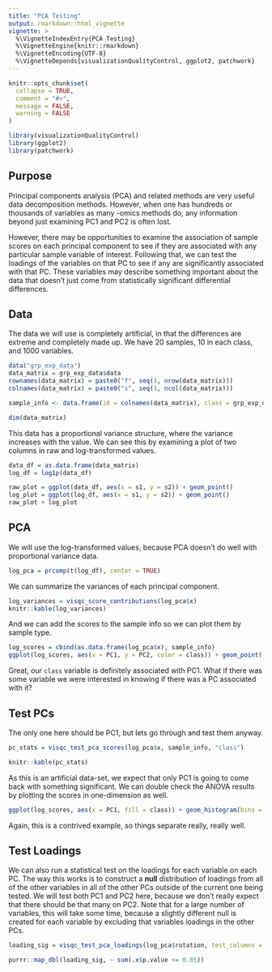 ```yaml
---
title: "PCA Testing"
output: rmarkdown::html_vignette
vignette: >
  %\VignetteIndexEntry{PCA Testing}
  %\VignetteEngine{knitr::rmarkdown}
  %\VignetteEncoding{UTF-8}
  %\VignetteDepends{visualizationQualityControl, ggplot2, patchwork}
---
```


```r
knitr::opts_chunk$set(
  collapse = TRUE,
  comment = "#>",
  message = FALSE,
  warning = FALSE
)
```

```r
library(visualizationQualityControl)
library(ggplot2)
library(patchwork)
```

## Purpose

Principal components analysis (PCA) and related methods are very useful data decomposition methods.
However, when one has hundreds or thousands of variables as many -omics methods do, any information beyond just examining PC1 and PC2 is often lost.

However, there may be opportunities to examine the association of sample scores on each principal component to see if they are associated with any particular sample variable of interest.
Following that, we can test the loadings of the variables on that PC to see if any are significantly associated with that PC.
These variables may describe something important about the data that doesn't just come from statistically significant differential differences.

## Data

The data we will use is completely artificial, in that the differences are extreme and completely made up.
We have 20 samples, 10 in each class, and 1000 variables.

```r
data("grp_exp_data")
data_matrix = grp_exp_data$data
rownames(data_matrix) = paste0("f", seq(1, nrow(data_matrix)))
colnames(data_matrix) = paste0("s", seq(1, ncol(data_matrix)))

sample_info <- data.frame(id = colnames(data_matrix), class = grp_exp_data$class)

dim(data_matrix)
```

This data has a proportional variance structure, where the variance increases with the value.
We can see this by examining a plot of two columns in raw and log-transformed values.

```r
data_df = as.data.frame(data_matrix)
log_df = log1p(data_df)

raw_plot = ggplot(data_df, aes(x = s1, y = s2)) + geom_point()
log_plot = ggplot(log_df, aes(x = s1, y = s2)) + geom_point()
raw_plot + log_plot
```

## PCA

We will use the log-transformed values, because PCA doesn't do well with proportional variance data.

```r
log_pca = prcomp(t(log_df), center = TRUE)
```

We can summarize the variances of each principal component.

```r
log_variances = visqc_score_contributions(log_pca$x)
knitr::kable(log_variances)
```

And we can add the scores to the sample info so we can plot them by sample type.

```r
log_scores = cbind(as.data.frame(log_pca$x), sample_info)
ggplot(log_scores, aes(x = PC1, y = PC2, color = class)) + geom_point()
```

Great, our `class` variable is definitely associated with PC1.
What if there was some variable we were interested in knowing if there was a PC associated with it?

## Test PCs

The only one here should be PC1, but lets go through and test them anyway.

```r
pc_stats = visqc_test_pca_scores(log_pca$x, sample_info, "class")

knitr::kable(pc_stats)
```

As this is an artificial data-set, we expect that only PC1 is going to come back with something significant.
We can double check the ANOVA results by plotting the scores in one-dimension as well.

```r
ggplot(log_scores, aes(x = PC1, fill = class)) + geom_histogram(bins = 30, position = "identity")
```

Again, this is a contrived example, so things separate really, really well.

## Test Loadings

We can also run a statistical test on the loadings for each variable on each PC.
The way this works is to construct a **null** distribution of loadings from all of the other variables in all of the other PCs outside of the current one being tested.
We will test both PC1 and PC2 here, because we don't really expect that there should be that many on PC2.
Note that for a large number of variables, this will take some time, because a slightly different null is created for each variable by excluding that variables loadings in the other PCs.

```r
loading_sig = visqc_test_pca_loadings(log_pca$rotation, test_columns = c("PC1", "PC2"), progress = FALSE)
```

```r
purrr::map_dbl(loading_sig, ~ sum(.x$p.value <= 0.05))
```
